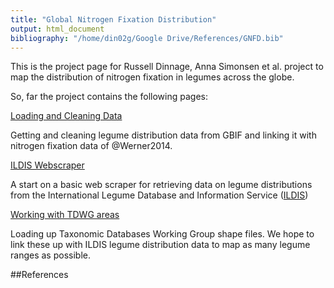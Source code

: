 ```yaml
---
title: "Global Nitrogen Fixation Distribution"
output: html_document
bibliography: "/home/din02g/Google Drive/References/GNFD.bib"
---
```


This is the project page for Russell Dinnage, Anna Simonsen et al. project to map the distribution of nitrogen fixation in legumes across the globe.

So, far the project contains the following pages:

[Loading and Cleaning Data](http://rdinnager.github.io/GlobalNfix/CleaningData)

Getting and cleaning legume distribution data from GBIF and linking it with nitrogen fixation data of @Werner2014.

[ILDIS Webscraper](http://rdinnager.github.io/GlobalNfix/ILDIS_scraper)

A start on a basic web scraper for retrieving data on legume distributions from the International Legume Database and Information Service ([ILDIS](http://www.ildis.org))

[Working with TDWG areas](http://rdinnager.github.io/GlobalNfix/TDWG)

Loading up Taxonomic Databases Working Group shape files. We hope to link these up with ILDIS legume distribution data to map as many legume ranges as possible.

##References